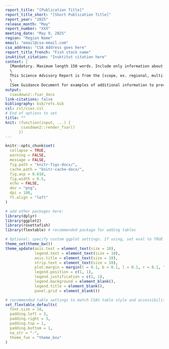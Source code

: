 ```yaml
---
report_title: "[Publication Title]"
report_title_short: "[Short Publication Title]"
report_year: "2025"
release_month: "May"
report_number: "XXX"
meeting_date: "May 9, 2025"
region: "Region Name"
email: "email@csa-email.com"
csa_address: "CSA Address goes here"
report_title_french: "Fish stock name"
inuktitut_citation: "Inuktitut citation here"
context: |
  [Mandatory. Maximum length 150 words. Include only information about the request for advice, including the meeting objectives and the date of the peer-review meeting.] [Include link to IFMP/rebuilding/management plan(s)]\
  \
  This Science Advisory Report is from the [scope, ex. regional, multi-regional, national] peer review of [meeting date and title (e.g., regional peer review of January 25,&nbsp;2011 on the Assessment of Quebec Inshore Waters Softshell Clam)The meeting process, date and title **MUST BE EXACTLY** as they appear for the meeting on the Science Advisory Schedule]. [Include link to IFMP/rebuilding plan] Additional publications from this meeting will be posted on the [Fisheries and Oceans Canada (DFO) Science Advisory Schedule](http://www.isdm-gdsi.gc.ca/csas-sccs/applications/events-evenements/index-eng.asp) as they become available.\
  \
  [See Guidance Document for examples of additional information to provide in the Context section.]
output:
  csasdown2::fsar_docx
link-citations: false
bibliography: bib/refs.bib
csl: csl/csas.csl
# End of options to set
title: ""
knit: (function(input, ...) {
       csasdown2::render_fsar()
      })
---
```


```r
knitr::opts_chunk$set(
  collapse = TRUE,
  warning = FALSE,
  message = FALSE,
  fig.path = "knitr-figs-docx/",
  cache.path = "knitr-cache-docx/",
  fig.asp = 0.618,
  fig.width = 6.5,
  echo = FALSE,
  dev = "png",
  dpi = 180,
  ft.align = "left"
)
```

```r
# add other packages here:
library(dplyr)
library(ggplot2)
library(rosettafish)
library(flextable) # recommended package for adding tables
```


```r
# Optional: specify custom ggplot settings. If using, set eval to TRUE
theme_set(theme_bw())
theme_update(axis.text = element_text(size = 10),
             legend.text = element_text(size = 10),
             axis.title = element_text(size = 10),
             strip.text = element_text(size = 10),
             plot.margin = margin(t = 0.1, b = 0.1, l = 0.1, r = 0.1, "cm"),
             legend.position = c(1, 1),
             legend.justification = c(1, 1),
             legend.background = element_blank(),
             legend.title = element_blank(),
             panel.grid = element_blank())
```


```r
# recommended table settings to match CSAS table style and accessibility standards
set_flextable_defaults(
  font.size = 10,
  padding.left = 3, 
  padding.right = 3, 
  padding.top = 1, 
  padding.bottom = 1,
  na_str = "-",
  theme_fun = "theme_box"
)
```

